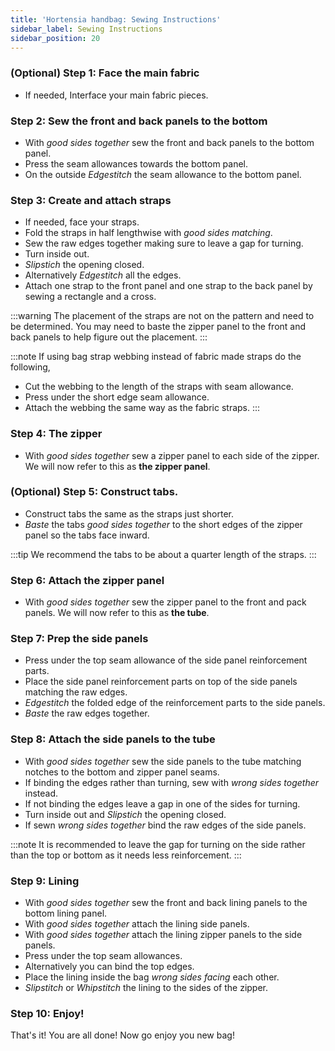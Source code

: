 ```yaml
---
title: 'Hortensia handbag: Sewing Instructions'
sidebar_label: Sewing Instructions
sidebar_position: 20
---
```


### (Optional) Step 1: Face the main fabric

- If needed, Interface your main fabric pieces.

### Step 2: Sew the front and back panels to the bottom

- With _good sides together_ sew the front and back panels to the bottom panel.
- Press the seam allowances towards the bottom panel.
- On the outside _Edgestitch_ the seam allowance to the bottom panel.

### Step 3: Create and attach straps

- If needed, face your straps.
- Fold the straps in half lengthwise with _good sides matching_.
- Sew the raw edges together making sure to leave a gap for turning.
- Turn inside out.
- _Slipstich_ the opening closed.
- Alternatively _Edgestitch_ all the edges.
- Attach one strap to the front panel and one strap to the back panel by sewing a rectangle and a cross.

:::warning
The placement of the straps are not on the pattern and need to be determined. You may need to baste the zipper panel to the front and back panels to help figure out the placement.
:::

:::note
If using bag strap webbing instead of fabric made straps do the following,

- Cut the webbing to the length of the straps with seam allowance.
- Press under the short edge seam allowance.
- Attach the webbing the same way as the fabric straps.
  :::

### Step 4: The zipper

- With _good sides together_ sew a zipper panel to each side of the zipper. We will now refer to this as **the zipper panel**.

### (Optional) Step 5: Construct tabs.

- Construct tabs the same as the straps just shorter.
- _Baste_ the tabs _good sides together_ to the short edges of the zipper panel so the tabs face inward.

:::tip
We recommend the tabs to be about a quarter length of the straps.
:::

### Step 6: Attach the zipper panel

- With _good sides together_ sew the zipper panel to the front and pack panels. We will now refer to this as **the tube**.

### Step 7: Prep the side panels

- Press under the top seam allowance of the side panel reinforcement parts.
- Place the side panel reinforcement parts on top of the side panels matching the raw edges.
- _Edgestitch_ the folded edge of the reinforcement parts to the side panels.
- _Baste_ the raw edges together.

### Step 8: Attach the side panels to the tube

- With _good sides together_ sew the side panels to the tube matching notches to the bottom and zipper panel seams.
- If binding the edges rather than turning, sew with _wrong sides together_ instead.
- If not binding the edges leave a gap in one of the sides for turning.
- Turn inside out and _Slipstich_ the opening closed.
- If sewn _wrong sides together_ bind the raw edges of the side panels.

:::note
It is recommended to leave the gap for turning on the side rather than the top or bottom as it needs less reinforcement.
:::

### Step 9: Lining

- With _good sides together_ sew the front and back lining panels to the bottom lining panel.
- With _good sides together_ attach the lining side panels.
- With _good sides together_ attach the lining zipper panels to the side panels.
- Press under the top seam allowances.
- Alternatively you can bind the top edges.
- Place the lining inside the bag _wrong sides facing_ each other.
- _Slipstitch_ or _Whipstitch_ the lining to the sides of the zipper.

### Step 10: Enjoy!

That's it! You are all done! Now go enjoy you new bag!
